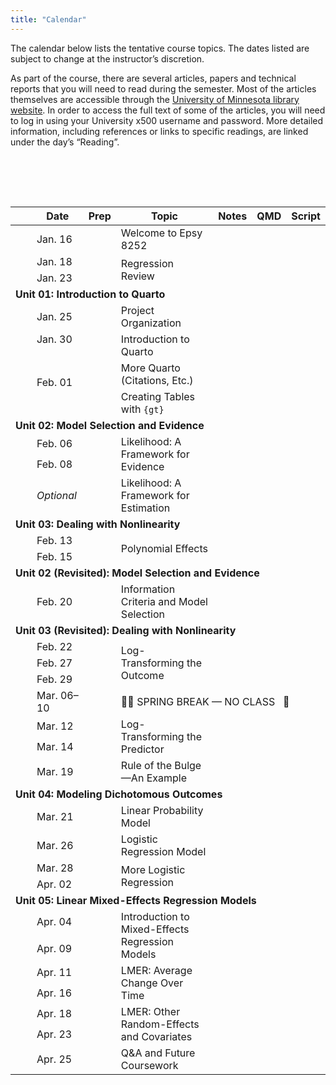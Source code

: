 ```yaml
---
title: "Calendar"
---
```



The calendar below lists the tentative course topics. The dates listed are subject to change at the instructor's discretion.

As part of the course, there are several articles, papers and technical reports that you will need to read during the semester. Most of the articles themselves are accessible through the [University of Minnesota library website](http://www.lib.umn.edu). In order to access the full text of some of the articles, you will need to log in using your University x500 username and password. More detailed information, including references or links to specific readings, are linked under the day's "Reading".

<br /><br />


<br />


<table class="table">

<thead>
<tr>
<th style="width:10%;"></th>
<th style="width:10%;">Date</th>
<th style="width:10%;text-align:center">Prep</th>
<th style="width:40%;">Topic</th>
<th style="width:10%;text-align:center">Notes</th>
<th style="width:10%;text-align:center">QMD</th>
<th style="width:10%;text-align:center">Script</th>
</tr>
</thead>

<tbody>


<!-- <br /><span style="margin-left:5px; color:#5a067d;font-size:12px;">*[Updated 02-13-2023]*</span> -->

<!-- ---------------------------------- -->
<!-- Unit 00: Welcome                   -->
<!-- ---------------------------------- -->

<tr>
<td align="center" style="vertical-align:middle;">&nbsp;</td>
<td>Jan. 16</td>
<td align="center" style="vertical-align:middle;">
  <span class="fa fa-book" style="color: #f1f1f1; font-size: 17px;"></span>
</td>
<td>Welcome to Epsy 8252</td>
<td align="center" style="vertical-align:middle;">
  <span class="fas fa-link" style="color: #f1f1f1; font-size: 17px;"></span>
</td>
<td align="center" style="vertical-align:middle;">
   <span class="fab fa-markdown" style="color: #f1f1f1; font-size: 17px;"></span>
</td>
<td align="center" style="vertical-align:middle;">
  <span class="fa fa-code" style="color: #f1f1f1; font-size: 17px;"></span>
</td>
</tr>


<tr>
<td align="center" style="vertical-align:middle;">&nbsp;</td>
<td>Jan. 18</td>
<td align="center" style="vertical-align:middle;" rowspan="2">
  [<span class="fa fa-book" style="font-size: 17px;"></span>](readings/01-regression-review.html)
</td>
<td style="vertical-align:middle;" rowspan="2">Regression Review</td>
<td align="center" style="vertical-align:middle;" rowspan="2">
  [<span class="fa fa-file-pdf" style="font-size: 17px;"></span>](files/01-regression-review.pdf)
</td>
<td align="center" style="vertical-align:middle;" rowspan="2">
   <span class="fab fa-markdown" style="color: #f1f1f1; font-size: 17px;"></span>
</td>
<td align="center" style="vertical-align:middle;" rowspan="2">
  [<span class="fa fa-code" style="font-size: 17px;"></span>](scripts/01-regression-review.R)
</td>
</tr>

<tr>
<td align="center" style="vertical-align:middle;">&nbsp;</td>
<td>Jan. 23</td>
</tr>


<!-- ---------------------------------- -->
<!-- Unit 01: Introduction to Quarto    -->
<!-- ---------------------------------- -->

<tr>
<td colspan="7"><b>Unit 01: Introduction to Quarto</b></td>
</tr>

<tr>
<td align="center" style="vertical-align:middle;">&nbsp;</td>
<td>Jan. 25</td>
<td align="center" style="vertical-align:middle;">
  [<span class="fa fa-book" style="font-size: 17px;"></span>](readings/02-project-organization.html)
</td>
<td style="vertical-align:middle;">Project Organization</td>
<td align="center" style="vertical-align:middle;">
  [<span class="fas fa-link" style="font-size: 17px;"></span>](notes/02-project-organization.html)
</td>
<td align="center" style="vertical-align:middle;">
  [<span class="fab fa-markdown" style="font-size: 17px;"></span>](https://raw.githubusercontent.com/zief0002/benevolent-anteater/main/notes/02-project-organization.qmd)
</td>
<td align="center" style="vertical-align:middle;">
  <span class="fa fa-code" style="color: #f1f1f1; font-size: 17px;"></span>
</td>
</tr>

<tr>
<td align="center" style="vertical-align:middle;">&nbsp;</td>
<td>Jan. 30</td>
<td align="center" style="vertical-align:middle;" rowspan="2">
  [<span class="fa fa-book" style="font-size: 17px;"></span>](readings/03-introduction-to-quarto.html)
</td>
<td style="vertical-align:middle;" rowspan="2">Introduction to Quarto</td>
<td align="center" style="vertical-align:middle;" rowspan="2">
  [<span class="fas fa-link" style="font-size: 17px;"></span>](notes/03-introduction-to-quarto.html)
</td>
<td align="center" style="vertical-align:middle;" rowspan="2">
   [<span class="fab fa-markdown" style="font-size: 17px;"></span>](https://raw.githubusercontent.com/zief0002/benevolent-anteater/main/notes/03-introduction-to-quarto.qmd)
</td>
<td align="center" style="vertical-align:middle;" rowspan="2">
  <span class="fa fa-code" style="color: #f1f1f1; font-size: 17px;"></span>
</td>
</tr>

<tr>
<td align="center" rowspan=3>&nbsp;</td>
<td style="vertical-align:middle;" rowspan=3>Feb. 01</td>
</tr>


<tr>
<td align="center" style="vertical-align:middle;">
  <span class="fa fa-book" style="color: #f1f1f1; font-size: 17px;"></span>
</td>
<td style="vertical-align:middle;">More Quarto (Citations, Etc.)</td>
<td align="center" style="vertical-align:middle;">
  [<span class="fas fa-link" style="font-size: 17px;"></span>](notes/03-more-quarto.html)
</td>
<td align="center" style="vertical-align:middle;">
  [<span class="fab fa-markdown" style="font-size: 17px;"></span>](https://raw.githubusercontent.com/zief0002/benevolent-anteater/main/notes/03-more-quarto.qmd)
</td>
<td align="center" style="vertical-align:middle;">
  <span class="fa fa-code" style="color: #f1f1f1; font-size: 17px;"></span>
</td>
</tr>


<tr>
<td align="center" style="vertical-align:middle;">
  <span class="fa fa-book" style="color: #f1f1f1; font-size: 17px;"></span>
</td>
<td style="vertical-align:middle;">Creating Tables with `{gt}`</td>
<td align="center" style="vertical-align:middle;">
  [<span class="fas fa-link" style="font-size: 17px;"></span>](notes/03-creating-tables.html)
</td>
<td align="center" style="vertical-align:middle;">
  [<span class="fab fa-markdown" style="font-size: 17px;"></span>](https://raw.githubusercontent.com/zief0002/benevolent-anteater/main/notes/03-creating-tables.qmd)
</td>
<td align="center" style="vertical-align:middle;">
  <span class="fa fa-code" style="color: #f1f1f1; font-size: 17px;"></span>
</td>
</tr>



<!-- ------------------------------------- -->
<!-- Unit 02: Model Selection and Evidence -->
<!-- ------------------------------------- -->

<tr>
<td colspan="7"><b>Unit 02: Model Selection and Evidence</b></td>
</tr>


<tr>
<td align="center" style="vertical-align:middle;">&nbsp;</td>
<td>Feb. 06</td>
<td align="center" style="vertical-align:middle;" rowspan="2">
  [<span class="fa fa-book" style="font-size: 17px;"></span>](readings/04-probability-distributions.html)
</td>
<td style="vertical-align:middle;" rowspan="2">Likelihood: A Framework for Evidence</td>
<td align="center" style="vertical-align:middle;" rowspan="2">
   [<span class="fas fa-link" style="font-size: 17px;"></span>](notes/04-likelihood-evidence.html)
</td>
<td align="center" style="vertical-align:middle;" rowspan="2">
  [<span class="fab fa-markdown" style="font-size: 17px;"></span>](https://raw.githubusercontent.com/zief0002/benevolent-anteater/main/notes/04-likelihood-evidence.qmd)
</td>
<td align="center" style="vertical-align:middle;" rowspan="2">
  [<span class="fa fa-code" style="font-size: 17px;"></span>](scripts/04-likelihood-evidence.R)
</td>
</tr>


<tr>
<td align="center" style="vertical-align:middle;">&nbsp;</td>
<td>Feb. 08</td>
</tr>

<tr>
<td align="center" style="vertical-align:middle;">&nbsp;</td>
<td>*Optional* </td>
<td align="center" style="vertical-align:middle;">
  <span class="fa fa-book" style="font-size: 17px; color: #f1f1f1"></span>
</td>
<td style="vertical-align:middle;">Likelihood: A Framework for Estimation</td>
<td align="center" style="vertical-align:middle;">
   [<span class="fas fa-link" style="font-size: 17px;"></span>](notes/04-optional-likelihood-estimation.html)
</td>
<td align="center" style="vertical-align:middle;">
  [<span class="fab fa-markdown" style="font-size: 17px;"></span>](https://raw.githubusercontent.com/zief0002/benevolent-anteater/main/notes/04-optional-likelihood-estimation.qmd)
</td>
<td align="center" style="vertical-align:middle;">
  <span class="fa fa-code" style="font-size: 17px; color: #f1f1f1"></span>
</td>
</tr>


<tr>
<td colspan="7"><b>Unit 03: Dealing with Nonlinearity</b></td>
</tr>


<tr>
<td align="center" style="vertical-align:middle;">&nbsp;</td>
<td>Feb. 13</td>
<td align="center" style="vertical-align:middle;" rowspan="2">
  [<span class="fa fa-book" style="font-size: 17px;"></span>](readings/05-polynomial-effects.html)
</td>
<td style="vertical-align:middle;" rowspan="2">Polynomial Effects</td>
<td align="center" style="vertical-align:middle;" rowspan="2">
   [<span class="fas fa-link" style="font-size: 17px;"></span>](notes/05-polynomial-effects.html)
</td>
<td align="center" style="vertical-align:middle;" rowspan="2">
  [<span class="fab fa-markdown" style="font-size: 17px;"></span>](https://raw.githubusercontent.com/zief0002/benevolent-anteater/main/notes/05-polynomial-effects.qmd)
</td>
<td align="center" style="vertical-align:middle;" rowspan="2">
  [<span class="fa fa-code" style="font-size: 17px;"></span>](scripts/05-polynomial-effects.R)
</td>
</tr>


<tr>
<td align="center" style="vertical-align:middle;">&nbsp;</td>
<td>Feb. 15</td>
</tr>

<tr>
<td colspan="7"><b>Unit 02 (Revisited): Model Selection and Evidence</b></td>
</tr>


<tr>
<td align="center" style="vertical-align:middle;">&nbsp;</td>
<td>Feb. 20</td>
<td align="center" style="vertical-align:middle;">
  <!-- [<span class="fa fa-book" style="font-size: 17px;"></span>](readings/06-information-criteria-and-model-selection.html) -->
</td>
<td style="vertical-align:middle;">Information Criteria and Model Selection</td>
<td align="center" style="vertical-align:middle;">
   <!-- [<span class="fas fa-link" style="font-size: 17px;"></span>](notes/06-information-criteria-and-model-selection.html) -->
</td>
<td align="center" style="vertical-align:middle;">
  <!-- [<span class="fab fa-markdown" style="font-size: 17px;"></span>](https://raw.githubusercontent.com/zief0002/benevolent-anteater/main/notes/06-information-criteria-and-model-selection.qmd) -->
</td>
<td align="center" style="vertical-align:middle;">
  <!-- [<span class="fa fa-code" style="font-size: 17px;"></span>](scripts/06-information-criteria-and-model-selection.R) -->
</td>
</tr>



<!-- ---------------------------------- -->
<!-- Unit 03: Dealing with Nonlinearity -->
<!-- ---------------------------------- -->

<tr>
<td colspan="7"><b>Unit 03 (Revisited): Dealing with Nonlinearity</b></td>
</tr>


<tr>
<td align="center" style="vertical-align:middle;">&nbsp;</td>
<td>Feb. 22</td>
<td align="center" style="vertical-align:middle;" rowspan="3">
  [<span class="fa fa-book" style="font-size: 17px;"></span>](readings/07-logarithmic-transformations-outcome.html)
</td>
<td style="vertical-align:middle;" rowspan="3">Log-Transforming the Outcome</td>
<td align="center" style="vertical-align:middle;" rowspan="3">
   [<span class="fas fa-link" style="font-size: 17px;"></span>](notes/07-logarithmic-transformations-outcome.html)
</td>
<td align="center" style="vertical-align:middle;" rowspan="3">
  [<span class="fab fa-markdown" style="font-size: 17px;"></span>](https://raw.githubusercontent.com/zief0002/benevolent-anteater/main/notes/07-logarithmic-transformations-outcome.qmd)
</td>
<td align="center" style="vertical-align:middle;" rowspan="3">
  [<span class="fa fa-code" style="font-size: 17px;"></span>](scripts/07-logarithmic-transformations-outcome.R)
</td>
</tr>


<tr>
<td align="center" style="vertical-align:middle;">&nbsp;</td>
<td>Feb. 27</td>
</tr>

<tr>
<td align="center" style="vertical-align:middle;">&nbsp;</td>
<td>Feb. 29</td>
</tr>


<tr>
<td align="center" style="vertical-align:middle;">&nbsp;</td>
<td>Mar. 06&ndash;10</td>
<td align="center" style="vertical-align:middle;"></td>
<td style="vertical-align:middle;" colspan=4>🎉🍹 SPRING BREAK &mdash; NO CLASS &nbsp; 🛌</td>
</tr>


<tr>
<td align="center" style="vertical-align:middle;">&nbsp;</td>
<td>Mar. 12</td>
<td align="center" style="vertical-align:middle;" rowspan="2">
  <!-- [<span class="fa fa-book" style="font-size: 17px;"></span>](readings/07-logarithmic-transformations-predictor.html) -->
</td>
<td style="vertical-align:middle;" rowspan="2">Log-Transforming the Predictor</td>
<td align="center" style="vertical-align:middle;" rowspan="2">
   <!-- [<span class="fas fa-link" style="font-size: 17px;"></span>](notes/07-logarithmic-transformations-predictor.html) -->
</td>
<td align="center" style="vertical-align:middle;" rowspan="2">
  <!-- [<span class="fab fa-markdown" style="font-size: 17px;"></span>](https://raw.githubusercontent.com/zief0002/benevolent-anteater/main/notes/07-logarithmic-transformations-predictor.qmd) -->
</td>
<td align="center" style="vertical-align:middle;" rowspan="2">
  <!-- [<span class="fa fa-code" style="font-size: 17px;"></span>](scripts/07-logarithmic-transformations-predictor.R) -->
</td>
</tr>


<tr>
<td align="center" style="vertical-align:middle;">&nbsp;</td>
<td>Mar. 14</td>
</tr>





<tr>
<td align="center" style="vertical-align:middle;">&nbsp;</td>
<td>Mar. 19</td>
<td align="center" style="vertical-align:middle;">
  <span class="fa fa-book" style="color: #f1f1f1; font-size: 17px;"></span>
</td>
<td style="vertical-align:middle;">Rule of the Bulge---An Example</td>
<td align="center" style="vertical-align:middle;">
   <!-- [<span class="fas fa-link" style="font-size: 17px;"></span>](notes/09-rule-of-the-bulge.html) -->
</td>
<td align="center" style="vertical-align:middle;">
  <!-- [<span class="fab fa-markdown" style="font-size: 17px;"></span>](https://raw.githubusercontent.com/zief0002/benevolent-anteater/main/notes/09-rule-of-the-bulge.qmd) -->
</td>
<td align="center" style="vertical-align:middle;">
  <!-- [<span class="fa fa-code" style="font-size: 17px;"></span>](scripts/09-rule-of-the-bulge.R) -->
</td>
</tr>



<!-- -------------------------------------- -->
<!-- Unit 04: Modeling Dichotomous Outcomes -->
<!-- -------------------------------------- -->

<tr>
<td colspan="7"><b>Unit 04: Modeling Dichotomous Outcomes</b></td>
</tr>


<tr>
<td align="center" style="vertical-align:middle;">&nbsp;</td>
<td>Mar. 21</td>
<td align="center" style="vertical-align:middle;">
  <span class="fa fa-book" style="color: #f1f1f1; font-size: 17px;"></span>
</td>
<td style="vertical-align:middle;">Linear Probability Model</td>
<td align="center" style="vertical-align:middle;">
   <!-- [<span class="fas fa-link" style="font-size: 17px;"></span>](notes/10-linear-probability-model.html) -->
</td>
<td align="center" style="vertical-align:middle;">
  <!-- [<span class="fab fa-markdown" style="font-size: 17px;"></span>](https://raw.githubusercontent.com/zief0002/benevolent-anteater/main/notes/10-linear-probability-model.qmd) -->
</td>
<td align="center" style="vertical-align:middle;">
  <!-- [<span class="fa fa-code" style="font-size: 17px;"></span>](scripts/10-linear-probability-model.R) -->
</td>
</tr>


<tr>
<td align="center" style="vertical-align:middle;">&nbsp;</td>
<td>Mar. 26</td>
<td align="center" style="vertical-align:middle;" >
  <!-- [<span class="fa fa-book" style="font-size: 17px;"></span>](readings/11-logistic-regression.html) -->
</td>
<td style="vertical-align:middle;">Logistic Regression Model</td>
<td align="center" style="vertical-align:middle;">
   <!-- [<span class="fas fa-link" style="font-size: 17px;"></span>](notes/11-logistic-regression.html) -->
</td>
<td align="center" style="vertical-align:middle;">
  <!-- [<span class="fab fa-markdown" style="font-size: 17px;"></span>](https://raw.githubusercontent.com/zief0002/benevolent-anteater/main/notes/11-logistic-regression.qmd) -->
</td>
<td align="center" style="vertical-align:middle;">
  <!-- [<span class="fa fa-code" style="font-size: 17px;"></span>](scripts/11-logistic-regression.R) -->
</td>
</tr>


<tr>
<td align="center" style="vertical-align:middle;">&nbsp;</td>
<td>Mar. 28</td>
<td align="center" style="vertical-align:middle;" rowspan="2">
  <span class="fa fa-book" style="color: #f1f1f1; font-size: 17px;"></span>
</td>
<td style="vertical-align:middle;" rowspan="2">More Logistic Regression</td>
<td align="center" style="vertical-align:middle;">
   <!-- [<span class="fas fa-link" style="font-size: 17px;"></span>](notes/12-more-logistic-regression.html) -->
</td>
<td align="center" style="vertical-align:middle;" rowspan="2">
  <!-- [<span class="fab fa-markdown" style="font-size: 17px;"></span>](https://raw.githubusercontent.com/zief0002/benevolent-anteater/main/notes/12-more-logistic-regression.qmd) -->
</td>
<td align="center" style="vertical-align:middle;" rowspan="2">
  <!-- [<span class="fa fa-code" style="font-size: 17px;"></span>](scripts/12-more-logistic-regression.R) -->
</td>
</tr>


<tr>
<td align="center" style="vertical-align:middle;">&nbsp;</td>
<td>Apr. 02</td>
</tr>


<!-- ----------------------------------------------- -->
<!-- Unit 05: Linear Mixed-Effects Regression Models -->
<!-- ----------------------------------------------- -->

<tr>
<td colspan="7"><b>Unit 05: Linear Mixed-Effects Regression Models</b></td>
</tr>


<tr>
<td align="center" style="vertical-align:middle;">&nbsp;</td>
<td>Apr. 04</td>
<td align="center" style="vertical-align:middle;" rowspan="2">
  <!-- [<span class="fa fa-book" style="font-size: 17px;"></span>](readings/13-introduction-to-mixed-effects-models.html) -->
</td>
<td style="vertical-align:middle;" rowspan="2">Introduction to Mixed-Effects Regression Models</td>
<td align="center" style="vertical-align:middle;" rowspan="2">
  <!-- [<span class="fas fa-link" style="font-size: 17px;"></span>](https://zief0002.github.io/benevolent-anteater/notes/13-introduction-to-mixed-effects-models.html) -->
</td>
<td align="center" style="vertical-align:middle;" rowspan="2">
  <!-- [<span class="fab fa-markdown" style="font-size: 17px;"></span>](https://raw.githubusercontent.com/zief0002/benevolent-anteater/main/notes/13-introduction-to-mixed-effects-models.qmd) -->
</td>
<td align="center" style="vertical-align:middle;" rowspan="2">
  <!-- [<span class="fa fa-code" style="font-size: 17px;"></span>](https://github.com/zief0002/benevolent-anteater/raw/main/scripts/13-introduction-to-mixed-effects-models.R) -->
</td>
</tr>



<tr>
<td align="center" style="vertical-align:middle;">&nbsp;</td>
<td>Apr. 09</td>
</tr>


<tr>
<td align="center" style="vertical-align:middle;">&nbsp;</td>
<td>Apr. 11</td>
<td align="center" style="vertical-align:middle;" rowspan="2">
  <span class="fa fa-book" style="color: #f1f1f1; font-size: 17px;"></span>
</td>
<td style="vertical-align:middle;" rowspan="2">LMER: Average Change Over Time</td>
<td align="center" style="vertical-align:middle;" rowspan="2">
  <!-- [<span class="fas fa-link" style="font-size: 17px;"></span>](https://zief0002.github.io/benevolent-anteater/notes/14-lmer-average-change-over-time.html) -->
</td>
<td align="center" style="vertical-align:middle;" rowspan="2">
  <!-- [<span class="fab fa-markdown" style="font-size: 17px;"></span>](https://raw.githubusercontent.com/zief0002/benevolent-anteater/main/notes/14-lmer-average-change-over-time.qmd) -->
</td>
<td align="center" style="vertical-align:middle;" rowspan="2">
  <!-- [<span class="fa fa-code" style="font-size: 17px;"></span>](https://github.com/zief0002/benevolent-anteater/raw/main/scripts/14-lmer-average-change-over-time.R) -->
</td>
</tr>


<tr>
<td align="center" style="vertical-align:middle;">&nbsp;</td>
<td>Apr. 16</td>
</tr>



<tr>
<td align="center" style="vertical-align:middle;">&nbsp;</td>
<td>Apr. 18</td>
<td align="center" style="vertical-align:middle;" rowspan="2">
  <!-- [<span class="fa fa-book" style="font-size: 17px;"></span>](readings/15-lmer-other-random-effects-and-covariates.html) -->
</td>
<td style="vertical-align:middle;" rowspan="2">LMER: Other Random-Effects and Covariates</td>
<td align="center" style="vertical-align:middle;" rowspan="2">
  <!-- [<span class="fas fa-link" style="font-size: 17px;"></span>](https://zief0002.github.io/benevolent-anteater/notes/15-lmer-other-random-effects-and-covariates.html) -->
</td>
<td align="center" style="vertical-align:middle;" rowspan="2">
  <!-- [<span class="fab fa-markdown" style="font-size: 17px;"></span>](https://raw.githubusercontent.com/zief0002/benevolent-anteater/main/notes/15-lmer-other-random-effects-and-covariates.qmd) -->
</td>
<td align="center" style="vertical-align:middle;" rowspan="2">
  <!-- [<span class="fa fa-code" style="font-size: 17px;"></span>](https://github.com/zief0002/benevolent-anteater/raw/main/scripts/15-lmer-other-random-effects-and-covariates.R) -->
</td>
</tr>


<tr>
<td align="center" style="vertical-align:middle;">&nbsp;</td>
<td>Apr. 23</td>
</tr>


<tr>
<td align="center" style="vertical-align:middle;">&nbsp;</td>
<td>Apr. 25</td>
<td align="center" style="vertical-align:middle;" >
  <span class="fa fa-book" style="color: #f1f1f1; font-size: 17px;"></span>
</td>
<td style="vertical-align:middle;">Q&amp;A and Future Coursework</td>
<td align="center" style="vertical-align:middle;">
   <!-- [<span class="fas fa-link" style="font-size: 17px;"></span>](files/qme-course-map-2023-04-10.pdf) -->
</td>
<td align="center" style="vertical-align:middle;">
  <span class="fab fa-markdown" style="font-size: 17px; color: #f1f1f1;"></span>
</td>
<td align="center" style="vertical-align:middle;">
  <span class="fa fa-code" style="font-size: 17px; color: #f1f1f1;"></span>
</td>
</tr>


<!-- <tr> -->
<!-- <td align="center" style="vertical-align:middle;">&nbsp;</td> -->
<!-- <td>Apr. 23</td> -->
<!-- <td align="center" style="vertical-align:middle;" rowspan="2"> -->
<!--   [<span class="fa fa-book" style="font-size: 17px;"></span>](readings/16-lmer-alt-representations-and-assumptions.html) -->
<!-- </td> -->
<!-- <td style="vertical-align:middle;" rowspan="2">NO CLASS --- Optional: LMER: Alternative Representations and Assumptions</td> -->
<!-- <td align="center" style="vertical-align:middle;" rowspan="2"> -->
<!--   [<span class="fas fa-link" style="font-size: 17px;"></span>](https://zief0002.github.io/benevolent-anteater/notes/16-lmer-alt-representations-and-assumptions.html) -->
<!-- </td> -->
<!-- <td align="center" style="vertical-align:middle;" rowspan="2"> -->
<!--   [<span class="fab fa-markdown" style="font-size: 17px;"></span>](https://raw.githubusercontent.com/zief0002/benevolent-anteater/main/notes/16-lmer-alt-representations-and-assumptions.qmd) -->
<!-- </td> -->
<!-- <td align="center" style="vertical-align:middle;" rowspan="2"> -->
<!--   [<span class="fa fa-code" style="font-size: 17px;"></span>](https://github.com/zief0002/benevolent-anteater/raw/main/scripts/16-lmer-alt-representations-and-assumptions.R) -->
<!-- </td> -->
<!-- </tr> -->


<!-- <tr> -->
<!-- <td align="center" style="vertical-align:middle;">&nbsp;</td> -->
<!-- <td>Apr. 25</td> -->
<!-- </tr> -->


</tbody>
</table>    


